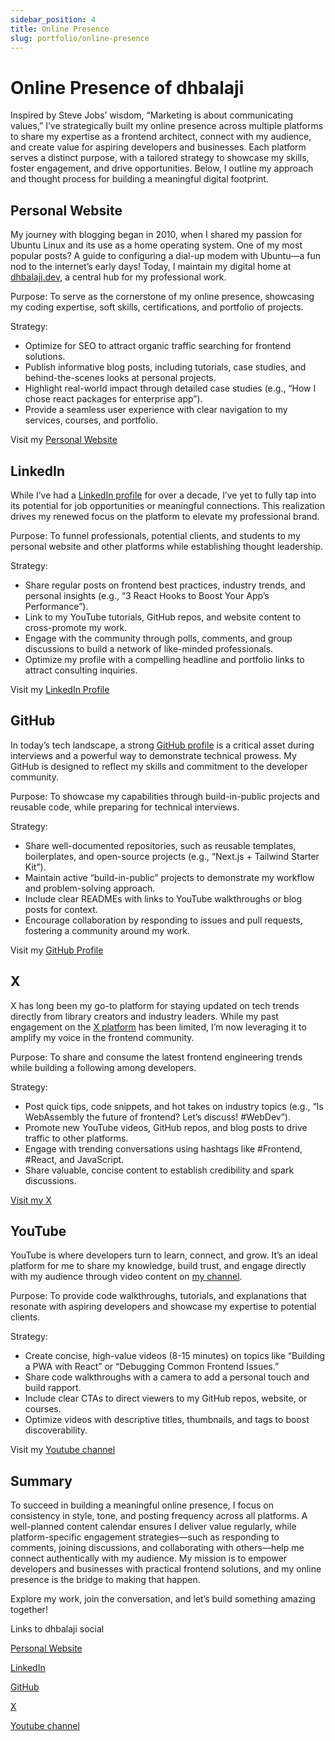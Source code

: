 ---
sidebar_position: 4
title: Online Presence
slug: portfolio/online-presence
---

# Online Presence of dhbalaji

Inspired by Steve Jobs’ wisdom, “Marketing is about communicating values,” I’ve strategically built my online presence across multiple platforms to share my expertise as a frontend architect, connect with my audience, and create value for aspiring developers and businesses. Each platform serves a distinct purpose, with a tailored strategy to showcase my skills, foster engagement, and drive opportunities. Below, I outline my approach and thought process for building a meaningful digital footprint.

## Personal Website

My journey with blogging began in 2010, when I shared my passion for Ubuntu Linux and its use as a home operating system. One of my most popular posts? A guide to configuring a dial-up modem with Ubuntu—a fun nod to the internet’s early days! Today, I maintain my digital home at [dhbalaji.dev](https://dhbalaji.dev), a central hub for my professional work.

Purpose: To serve as the cornerstone of my online presence, showcasing my coding expertise, soft skills, certifications, and portfolio of projects.

Strategy: 

- Optimize for SEO to attract organic traffic searching for frontend solutions.
- Publish informative blog posts, including tutorials, case studies, and behind-the-scenes looks at personal projects.
- Highlight real-world impact through detailed case studies (e.g., “How I chose react packages for enterprise app”).
- Provide a seamless user experience with clear navigation to my services, courses, and portfolio.

Visit my [Personal Website](https://dhbalaji.dev)

## LinkedIn

While I’ve had a [LinkedIn profile](https://www.linkedin.com/in/dhbalaji/) for over a decade, I’ve yet to fully tap into its potential for job opportunities or meaningful connections. This realization drives my renewed focus on the platform to elevate my professional brand.

Purpose: To funnel professionals, potential clients, and students to my personal website and other platforms while establishing thought leadership.

Strategy:
- Share regular posts on frontend best practices, industry trends, and personal insights (e.g., “3 React Hooks to Boost Your App’s Performance”).
- Link to my YouTube tutorials, GitHub repos, and website content to cross-promote my work.
- Engage with the community through polls, comments, and group discussions to build a network of like-minded professionals.
- Optimize my profile with a compelling headline and portfolio links to attract consulting inquiries.

Visit my [LinkedIn Profile](https://www.linkedin.com/in/dhbalaji/)

## GitHub

In today’s tech landscape, a strong [GitHub profile](https://github.com/dhbalaji) is a critical asset during interviews and a powerful way to demonstrate technical prowess. My GitHub is designed to reflect my skills and commitment to the developer community.

Purpose: To showcase my capabilities through build-in-public projects and reusable code, while preparing for technical interviews.

Strategy:
- Share well-documented repositories, such as reusable templates, boilerplates, and open-source projects (e.g., “Next.js + Tailwind Starter Kit”).
- Maintain active “build-in-public” projects to demonstrate my workflow and problem-solving approach.
- Include clear READMEs with links to YouTube walkthroughs or blog posts for context.
- Encourage collaboration by responding to issues and pull requests, fostering a community around my work.

Visit my [GitHub Profile](https://github.com/dhbalaji)

## X

X has long been my go-to platform for staying updated on tech trends directly from library creators and industry leaders. While my past engagement on the [X platform](https://x.com/dhbalaji) has been limited, I’m now leveraging it to amplify my voice in the frontend community.

Purpose: To share and consume the latest frontend engineering trends while building a following among developers.

Strategy:
- Post quick tips, code snippets, and hot takes on industry topics (e.g., “Is WebAssembly the future of frontend? Let’s discuss! #WebDev”).
- Promote new YouTube videos, GitHub repos, and blog posts to drive traffic to other platforms.
- Engage with trending conversations using hashtags like #Frontend, #React, and 
JavaScript.
- Share valuable, concise content to establish credibility and spark discussions.

[Visit my X](https://x.com/dhbalaji)

## YouTube

YouTube is where developers turn to learn, connect, and grow. It’s an ideal platform for me to share my knowledge, build trust, and engage directly with my audience through video content on [my channel](https://www.youtube.com/@dhbalaji-dev).

Purpose: To provide code walkthroughs, tutorials, and explanations that resonate with aspiring developers and showcase my expertise to potential clients.

Strategy:
- Create concise, high-value videos (8-15 minutes) on topics like “Building a PWA with React” or “Debugging Common Frontend Issues.”
- Share code walkthroughs with a camera to add a personal touch and build rapport.
- Include clear CTAs to direct viewers to my GitHub repos, website, or courses.
- Optimize videos with descriptive titles, thumbnails, and tags to boost discoverability.

Visit my [Youtube channel](https://www.youtube.com/@dhbalaji-dev)

## Summary

To succeed in building a meaningful online presence, I focus on consistency in style, tone, and posting frequency across all platforms. A well-planned content calendar ensures I deliver value regularly, while platform-specific engagement strategies—such as responding to comments, joining discussions, and collaborating with others—help me connect authentically with my audience. My mission is to empower developers and businesses with practical frontend solutions, and my online presence is the bridge to making that happen.

Explore my work, join the conversation, and let’s build something amazing together!

Links to dhbalaji social

[Personal Website](https://dhbalaji.dev)

[LinkedIn](https://www.linkedin.com/in/dhbalaji/)

[GitHub](https://github.com/dhbalaji)

[X](https://x.com/dhbalaji)

[Youtube channel](https://www.youtube.com/@dhbalaji-dev)